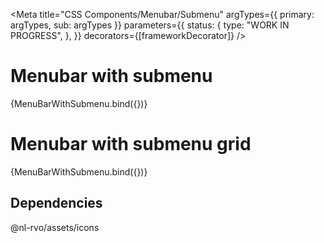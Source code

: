 
<Meta
  title="CSS Components/Menubar/Submenu"
  argTypes={{ primary: argTypes, sub: argTypes }}
  parameters={{
    status: {
      type: "WORK IN PROGRESS",
    },
  }}
  decorators={[frameworkDecorator]}
/>

# Menubar with submenu

<Canvas>
  <Story
    name="Submenu"
    args={{
      primary: {
        size: "md",
        items: [
          { label: "Home", link: "#" },
          { label: "Expanded menu item", link: "#", active: true },
          { label: "Uitloggen", icon: "versleutelen", link: "#", align: "right" },
        ],
        useIcons: true,
        iconPlacement: "before",
        menuMaxWidth: "none",
        type: "primary",
      },
      sub: {
        size: "md",
        items: [
          { label: "Submenu item", link: "#" },
          { label: "Submenu item", link: "#" },
          { label: "Submenu item", link: "#", align: "right" },
        ],
        useIcons: true,
        iconPlacement: "before",
        menuMaxWidth: "none",
        type: "sub",
      },
    }}
  >
    {MenuBarWithSubmenu.bind({})}
  </Story>
</Canvas>

<ArgsTable story="Submenu" />

# Menubar with submenu grid

<Canvas>
  <Story
    name="Submenu grid"
    args={{
      primary: {
        size: "md",
        items: [
          { label: "Home", link: "#" },
          { label: "Expanded menu item", link: "#", active: true },
          { label: "Uitloggen", icon: "versleutelen", link: "#", align: "right" },
        ],
        useIcons: true,
        iconPlacement: "before",
        menuMaxWidth: "none",
        type: "primary",
      },
      sub: {
        size: "md",
        items: [
          { label: "Submenu item", link: "#", icon: "plus" },
          { label: "Submenu item", link: "#", icon: "plus" },
          { label: "Submenu item", link: "#", icon: "plus" },
          { label: "Submenu item", link: "#", icon: "plus" },
          { label: "Submenu item", link: "#", icon: "plus" },
          { label: "Submenu item", link: "#", icon: "plus" },
          { label: "Submenu item", link: "#", icon: "plus" },
          { label: "Submenu item", link: "#", icon: "plus" },
        ],
        useIcons: true,
        iconPlacement: "before",
        menuMaxWidth: "none",
        type: "sub-grid",
      },
    }}
  >
    {MenuBarWithSubmenu.bind({})}
  </Story>
</Canvas>

<ArgsTable story="Submenu" />

## Dependencies

@nl-rvo/assets/icons

